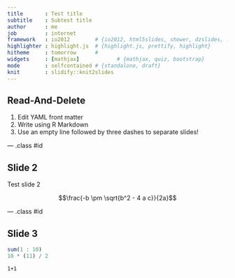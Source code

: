 ```yaml
---
title       : Test title    
subtitle    : Subtest title
author      : me
job         : internet
framework   : io2012        # {io2012, html5slides, shower, dzslides, ...}
highlighter : highlight.js  # {highlight.js, prettify, highlight}
hitheme     : tomorrow      # 
widgets     : [mathjax]            # {mathjax, quiz, bootstrap}
mode        : selfcontained # {standalone, draft}
knit        : slidify::knit2slides
---
```


## Read-And-Delete

1. Edit YAML front matter
2. Write using R Markdown
3. Use an empty line followed by three dashes to separate slides!

--- .class #id 

## Slide 2

Test slide 2

$$\frac{-b \pm \sqrt{b^2 - 4 a c}}{2a}$$

--- .class #id

## Slide 3

```r
sum(1 : 10)
10 * (11) / 2
```

```
1+1
```



